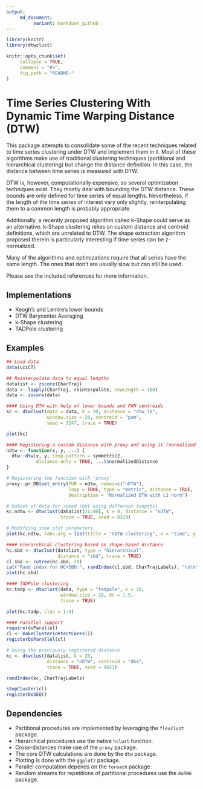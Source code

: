 ```yaml
---
output:
     md_document:
          variant: markdown_github
---
```


<!-- README.md is generated from README.Rmd. Please edit that file -->

```r
library(knitr)
library(dtwclust)

knitr::opts_chunk$set(
     collapse = TRUE,
     comment = "#>",
     fig.path = "README-"
)
```

# Time Series Clustering With Dynamic Time Warping Distance (DTW)

This package attempts to consolidate some of the recent techniques related to time series clustering under DTW and implement them in `R`. Most of these algorithms make use of traditional clustering techniques (partitional and hierarchical clustering) but change the distance definition. In this case, the distance between time series is measured with DTW.

DTW is, however, computationally expensive, so several optimization techniques exist. They mostly deal with bounding the DTW distance. These bounds are only defined for time series of equal lengths. Nevertheless, if the length of the time series of interest vary only slightly, reinterpolating them to a common length is probably appropriate.

Additionally, a recently proposed algorithm called k-Shape could serve as an alternative. k-Shape clustering relies on custom distance and centroid definitions, which are unrelated to DTW. The shape extraction algorithm proposed therein is particularly interesting if time series can be z-normalized.

Many of the algorithms and optimizations require that all series have the same length. The ones that don't are usually slow but can still be used.

Please see the included references for more information.

## Implementations

* Keogh's and Lemire's lower bounds
* DTW Barycenter Averaging
* k-Shape clustering
* TADPole clustering

## Examples

```r
## Load data
data(uciCT)

## Reinterpolate data to equal lengths
datalist <- zscore(CharTraj)
data <- lapply(CharTraj, reinterpolate, newLength = 180)
data <- zscore(data)

#### Using DTW with help of lower bounds and PAM centroids
kc <- dtwclust(data = data, k = 20, distance = "dtw_lb",
               window.size = 20, centroid = "pam",
               seed = 3247, trace = TRUE)

plot(kc)

#### Registering a custom distance with proxy and using it (normalized DTW)
ndtw <- function(x, y, ...) {
  dtw::dtw(x, y, step.pattern = symmetric2,
           distance.only = TRUE, ...)$normalizedDistance
}

# Registering the function with 'proxy'
proxy::pr_DB$set_entry(FUN = ndtw, names=c("nDTW"),
                       loop = TRUE, type = "metric", distance = TRUE,
                       description = "Normalized DTW with L1 norm")

# Subset of data for speed (but using different lengths)
kc.ndtw <- dtwclust(datalist[21:40], k = 4, distance = "nDTW",
                    trace = TRUE, seed = 8319)

# Modifying some plot parameters
plot(kc.ndtw, labs.arg = list(title = "nDTW clustering", x = "time", y = "series"))

#### Hierarchical clustering based on shape-based distance
hc.sbd <- dtwclust(datalist, type = "hierarchical",
                   distance = "sbd", trace = TRUE)
cl.sbd <- cutree(hc.sbd, 20)
cat("Rand index for HC+SBD:", randIndex(cl.sbd, CharTrajLabels), "\n\n")
plot(hc.sbd)

#### TADPole clustering
kc.tadp <- dtwclust(data, type = "tadpole", k = 20,
                    window.size = 20, dc = 1.5, 
                    trace = TRUE)

plot(kc.tadp, clus = 1:4)

#### Parallel support
require(doParallel)
cl <- makeCluster(detectCores())
registerDoParallel(cl)

# Using the previously registered distance
kc <- dtwclust(datalist, k = 20,
               distance = "nDTW", centroid = "dba",
               trace = TRUE, seed = 9421)

randIndex(kc, CharTrajLabels)

stopCluster(cl)
registerDoSEQ()
```

## Dependencies

* Partitional procedures are implemented by leveraging the `flexclust` package.
* Hierarchical procedures use the native `hclust` function.
* Cross-distances make use of the `proxy` package.
* The core DTW calculations are done by the `dtw` package.
* Plotting is done with the `ggplot2` package.
* Parallel computation depends on the `foreach` package.
* Random streams for repetitions of partitional procedures use the `doRNG` package.
